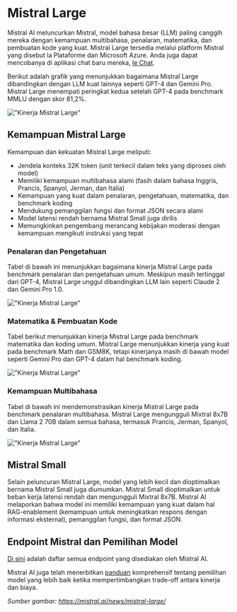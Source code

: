 
# Mistral Large

Mistral AI meluncurkan Mistral, model bahasa besar (LLM) paling canggih mereka dengan kemampuan multibahasa, penalaran, matematika, dan pembuatan kode yang kuat. Mistral Large tersedia melalui platform Mistral yang disebut la Plataforme dan Microsoft Azure. Anda juga dapat mencobanya di aplikasi chat baru mereka, [le Chat](https://chat.mistral.ai/).

Berikut adalah grafik yang menunjukkan bagaimana Mistral Large dibandingkan dengan LLM kuat lainnya seperti GPT-4 dan Gemini Pro. Mistral Large menempati peringkat kedua setelah GPT-4 pada benchmark MMLU dengan skor 81,2%.

!["Kinerja Mistral Large"](../../../img/mistral-l/ml-performance.png)

## Kemampuan Mistral Large

Kemampuan dan kekuatan Mistral Large meliputi:

- Jendela konteks 32K token (unit terkecil dalam teks yang diproses oleh model)
- Memiliki kemampuan multibahasa alami (fasih dalam bahasa Inggris, Prancis, Spanyol, Jerman, dan Italia)
- Kemampuan yang kuat dalam penalaran, pengetahuan, matematika, dan benchmark koding
- Mendukung pemanggilan fungsi dan format JSON secara alami
- Model latensi rendah bernama Mistral Small juga dirilis
- Memungkinkan pengembang merancang kebijakan moderasi dengan kemampuan mengikuti instruksi yang tepat

### Penalaran dan Pengetahuan

Tabel di bawah ini menunjukkan bagaimana kinerja Mistral Large pada benchmark penalaran dan pengetahuan umum. Meskipun masih tertinggal dari GPT-4, Mistral Large unggul dibandingkan LLM lain seperti Claude 2 dan Gemini Pro 1.0.

!["Kinerja Mistral Large"](../../../img/mistral-l/performance-3.png)

### Matematika & Pembuatan Kode

Tabel berikut menunjukkan kinerja Mistral Large pada benchmark matematika dan koding umum. Mistral Large menunjukkan kinerja yang kuat pada benchmark Math dan GSM8K, tetapi kinerjanya masih di bawah model seperti Gemini Pro dan GPT-4 dalam hal benchmark koding.

!["Kinerja Mistral Large"](../../../img/mistral-l/performance-1.png)

### Kemampuan Multibahasa

Tabel di bawah ini mendemonstrasikan kinerja Mistral Large pada benchmark penalaran multibahasa. Mistral Large mengungguli Mixtral 8x7B dan Llama 2 70B dalam semua bahasa, termasuk Prancis, Jerman, Spanyol, dan Italia.

!["Kinerja Mistral Large"](../../../img/mistral-l/performance-2.png)

## Mistral Small

Selain peluncuran Mistral Large, model yang lebih kecil dan dioptimalkan bernama Mistral Small juga diumumkan. Mistral Small dioptimalkan untuk beban kerja latensi rendah dan mengungguli Mixtral 8x7B. Mistral AI melaporkan bahwa model ini memiliki kemampuan yang kuat dalam hal RAG-enablement (kemampuan untuk meningkatkan respons dengan informasi eksternal), pemanggilan fungsi, dan format JSON.

## Endpoint Mistral dan Pemilihan Model

[Di sini](https://docs.mistral.ai/platform/endpoints/) adalah daftar semua endpoint yang disediakan oleh Mistral AI. 

Mistral AI juga telah menerbitkan [panduan](https://docs.mistral.ai/guides/model-selection/) komprehensif tentang pemilihan model yang lebih baik ketika mempertimbangkan trade-off antara kinerja dan biaya.

*Sumber gambar: https://mistral.ai/news/mistral-large/*
